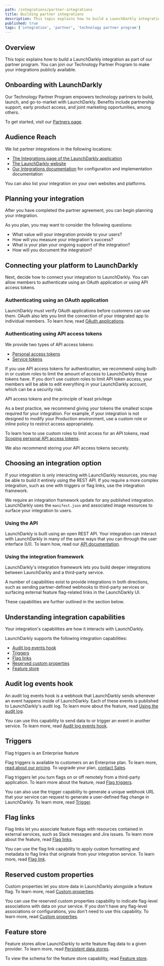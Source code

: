 ```yaml
---
path: /integrations/partner-integrations
title: Building partner integrations
description: This topic explains how to build a LaunchDarkly integration as part of our partner program.
published: true
tags: ['integration', 'partner', 'technology partner program']
---
```


## Overview

This topic explains how to build a LaunchDarkly integration as part of our partner program. You can join our Technology Partner Program to make your integrations publicly available.

## Onboarding with LaunchDarkly

Our Technology Partner Program empowers technology partners to build, launch, and go-to-market with LaunchDarkly. Benefits include partnership support, early product access, and joint marketing opportunities, among others. 

To get started, visit our [Partners page](https://launchdarkly.com/partners).

## Audience Reach

We list partner integrations in the following locations:

* [The Integrations page of the LaunchDarkly application](https://app.launchdarkly.com/default/integrations)
* [The LaunchDarkly website](https://launchdarkly.com/integrations)
* [Our Integrations documentation](/integrations) for configuration and implementation documentation

You can also list your integration on your own websites and platforms.

## Planning your integration

After you have completed the partner agreement, you can begin planning your integration. 

As you plan, you may want to consider the following questions:

- What value will your integration provide to your users?
- How will you measure your integration's success?
- What is your plan your ongoing support of the integration?
- How will you document the integration?

## Connecting your platform to LaunchDarkly

Next, decide how to connect your integration to LaunchDarkly. You can allow members to authenticate using an OAuth application or using API access tokens.

### Authenticating using an OAuth application

LaunchDarkly must verify OAuth applications before customers can use them. OAuth also lets you limit the connection of your integrated app to individual members. To learn how, read [OAuth applications](/home/connecting/oauth).

### Authenticating using API access tokens

We provide two types of API access tokens:

- [Personal access tokens](/home/account-security/api-access-tokens#personal-tokens)
- [Service tokens](/home/account-security/api-access-tokens#service-tokens)

If you use API access tokens for authentication, we recommend using built-in or custom roles to limit the amount of access to LaunchDarkly those tokens have. If you don't use custom roles to limit API token access, your members will be able to edit everything in your LaunchDarkly account, which can be a security risk.

<Callout intent="info">
<CalloutTitle>API access tokens and the principle of least privilege</CalloutTitle>
<CalloutDescription>

As a best practice, we recommend giving your tokens the smallest scope required for your integration. For example, if your integration is not designed to modify your Production environment, use a custom role or inline policy to restrict access appropriately.

</CalloutDescription>
</Callout>

To learn how to use custom roles to limit access for an API tokens, read [Scoping personal API access tokens](/home/account-security/api-access-tokens#scoping-personal-api-access-tokens).

We also recommend storing your API access tokens securely.

## Choosing an integration option

If your integration is only interacting with LaunchDarkly resources, you may be able to build it entirely using the REST API. If you require a more complex integration, such as one with triggers or flag links, use the integration framework.

We require an integration framework update for any published integration. LaunchDarkly uses the `manifest.json` and associated image resources to surface your integration to users.

### Using the API

LaunchDarkly is built using an open REST API. Your integration can interact with LaunchDarkly in many of the same ways that you can through the user interface (UI). To learn how, read our [API documentation](https://apidocs.launchdarkly.com/).

### Using the integration framework

LaunchDarkly's integration framework lets you build deeper integrations between LaunchDarkly and a third-party service. 

A number of capabilities exist to provide integrations in both directions, such as sending partner-defined webhooks to third-party services or surfacing external feature flag-related links in the LaunchDarkly UI.

These capabilities are further outlined in the section below.

## Understanding integration capabilities

Your integration's capabilities are how it interacts with LaunchDarkly. 

LaunchDarkly supports the following integration capabilities:

- [Audit log events hook](#audit-log-events-hook)
- [Triggers](#triggers)
- [Flag links](#flag-links)
- [Reserved custom properties](#reserved-custom-properties)
- [Feature store](#feature-store)

## Audit log events hook

An audit log events hook is a webhook that LaunchDarkly sends whenever an event happens inside of LaunchDarkly. Each of these events is published to LaunchDarkly's audit log. To learn more about the feature, read [Using the audit log](/home/flags/audit-log-history#using-the-audit-log).

You can use this capability to send data to or trigger an event in another service. To learn more, read [Audit log events hook](https://github.com/launchdarkly/integration-framework/blob/main/docs/capabilities.md#audit-log-events-hook-auditlogeventshook).

## Triggers

<Callout intent="primary">
<CalloutTitle>Flag triggers is an Enterprise feature</CalloutTitle>
<CalloutDescription>

Flag triggers is available to customers on an Enterprise plan. To learn more, [read about our pricing](https://launchdarkly.com/pricing/). To upgrade your plan, [contact Sales](https://launchdarkly.com/contact-sales/).

</CalloutDescription>
</Callout>

Flag triggers let you turn flags on or off remotely from a third-party application. To learn more about the feature, read [Flag triggers](/home/feature-workflows/triggers).

You can also use the trigger capability to generate a unique webhook URL that your service can request to generate a user-defined flag change in LaunchDarkly. To learn more, read [Trigger](https://github.com/launchdarkly/integration-framework/blob/main/docs/capabilities.md#trigger-trigger).

## Flag links

Flag links let you associate feature flags with resources contained in external services, such as Slack messages and Jira issues. To learn more about the feature, read [Flag links](/home/flags/links).

You can use the flag link capability to apply custom formatting and metadata to flag links that originate from your integration service. To learn more, read [Flag link](https://github.com/launchdarkly/integration-framework-private/blob/main/docs/capabilities.md#flag-link-flaglink).

## Reserved custom properties

Custom properties let you store data in LaunchDarkly alongside a feature flag. To learn more, read [Custom properties](/home/connecting/custom-properties).

You can use the reserved custom properties capability to indicate flag-level associations with data on your service. If you don't have any flag-level associations or configurations, you don't need to use this capability. To learn more, read [Custom properties](https://github.com/launchdarkly/integration-framework/blob/main/docs/capabilities.md#reserved-custom-properties-reservedcustomproperties).

## Feature store

Feature stores allow LaunchDarkly to write feature flag data to a given provider. To learn more, read [Persistent data stores](/sdk/concepts/data-stores).

To view the schema for the feature store capability, read [Feature store](https://github.com/launchdarkly/integration-framework/blob/332ce1e6b58154f523a5bd7de8c7cd790c3bd4a4/schemas/capabilities/featureStore.json).
